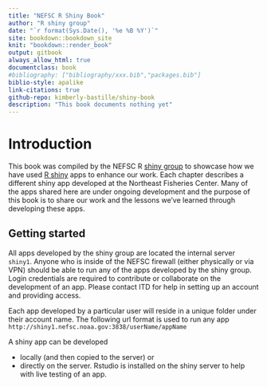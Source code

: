 ```yaml
---
title: "NEFSC R Shiny Book"
author: "R shiny group"
date: "`r format(Sys.Date(), '%e %B %Y')`"
site: bookdown::bookdown_site
knit: "bookdown::render_book"
output: gitbook
always_allow_html: true
documentclass: book
#bibliography: ["bibliography/xxx.bib","packages.bib"]
biblio-style: apalike
link-citations: true
github-repo: kimberly-bastille/shiny-book
description: "This book documents nothing yet"
---
```


# Introduction
This book was compiled by the NEFSC R [shiny group](#group) to showcase how we have used [R shiny](https://shiny.rstudio.com/) apps to enhance our work. Each chapter describes a different shiny app developed at the Northeast Fisheries Center. Many of the apps shared here are under ongoing development and the purpose of this book is to share our work and the lessons we've learned through developing these apps. 

## Getting started

All apps developed by the shiny group are located the internal server `shiny1`. Anyone who is inside of the NEFSC firewall (either physically or via VPN) should be able to run any of the apps developed by the shiny group. Login credentials are required to contribute or collaborate on the development of an app. Please contact ITD for help in setting up an account and providing access.

Each app developed by a particular user will reside in a unique folder under their account name. The following url format is used to run any app `http://shiny1.nefsc.noaa.gov:3838/userName/appName`

A shiny app can be developed 

* locally (and then copied to the server) or
* directly on the server. Rstudio is installed on the shiny server to help with live testing of an app.











